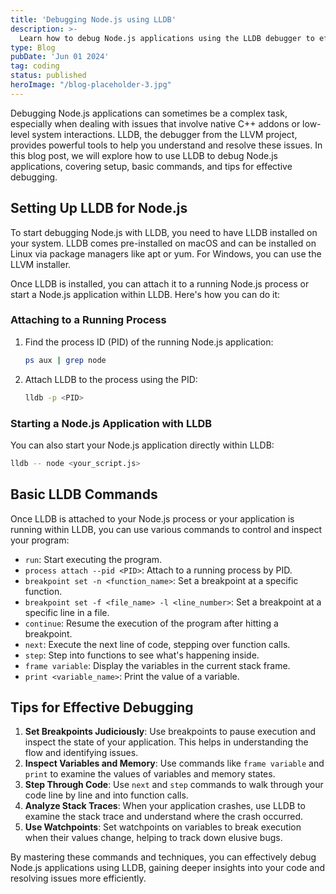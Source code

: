 ```yaml
---
title: 'Debugging Node.js using LLDB'
description: >-
  Learn how to debug Node.js applications using the LLDB debugger to efficiently identify and resolve issues in your Node.js code.
type: Blog
pubDate: 'Jun 01 2024'
tag: coding
status: published
heroImage: "/blog-placeholder-3.jpg"
---
```


Debugging Node.js applications can sometimes be a complex task, especially when dealing with issues that involve native C++ addons or low-level system interactions. LLDB, the debugger from the LLVM project, provides powerful tools to help you understand and resolve these issues. In this blog post, we will explore how to use LLDB to debug Node.js applications, covering setup, basic commands, and tips for effective debugging.

## Setting Up LLDB for Node.js

To start debugging Node.js with LLDB, you need to have LLDB installed on your system. LLDB comes pre-installed on macOS and can be installed on Linux via package managers like apt or yum. For Windows, you can use the LLVM installer.

Once LLDB is installed, you can attach it to a running Node.js process or start a Node.js application within LLDB. Here's how you can do it:

### Attaching to a Running Process

1. Find the process ID (PID) of the running Node.js application:
   ```sh
   ps aux | grep node
   ```

2. Attach LLDB to the process using the PID:
   ```sh
   lldb -p <PID>
   ```

### Starting a Node.js Application with LLDB

You can also start your Node.js application directly within LLDB:
```sh
lldb -- node <your_script.js>
```

## Basic LLDB Commands

Once LLDB is attached to your Node.js process or your application is running within LLDB, you can use various commands to control and inspect your program:

- `run`: Start executing the program.
- `process attach --pid <PID>`: Attach to a running process by PID.
- `breakpoint set -n <function_name>`: Set a breakpoint at a specific function.
- `breakpoint set -f <file_name> -l <line_number>`: Set a breakpoint at a specific line in a file.
- `continue`: Resume the execution of the program after hitting a breakpoint.
- `next`: Execute the next line of code, stepping over function calls.
- `step`: Step into functions to see what's happening inside.
- `frame variable`: Display the variables in the current stack frame.
- `print <variable_name>`: Print the value of a variable.

## Tips for Effective Debugging

1. **Set Breakpoints Judiciously**: Use breakpoints to pause execution and inspect the state of your application. This helps in understanding the flow and identifying issues.
2. **Inspect Variables and Memory**: Use commands like `frame variable` and `print` to examine the values of variables and memory states.
3. **Step Through Code**: Use `next` and `step` commands to walk through your code line by line and into function calls.
4. **Analyze Stack Traces**: When your application crashes, use LLDB to examine the stack trace and understand where the crash occurred.
5. **Use Watchpoints**: Set watchpoints on variables to break execution when their values change, helping to track down elusive bugs.

By mastering these commands and techniques, you can effectively debug Node.js applications using LLDB, gaining deeper insights into your code and resolving issues more efficiently.

